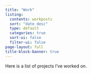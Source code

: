 ```yaml
---
title: "Work"
listing:
  contents: workposts
  sort: "date desc"
  type: default
  categories: true
  sort-ui: false
  filter-ui: false
page-layout: full
title-block-banner: true
---
```


Here is a list of projects I've worked on.
